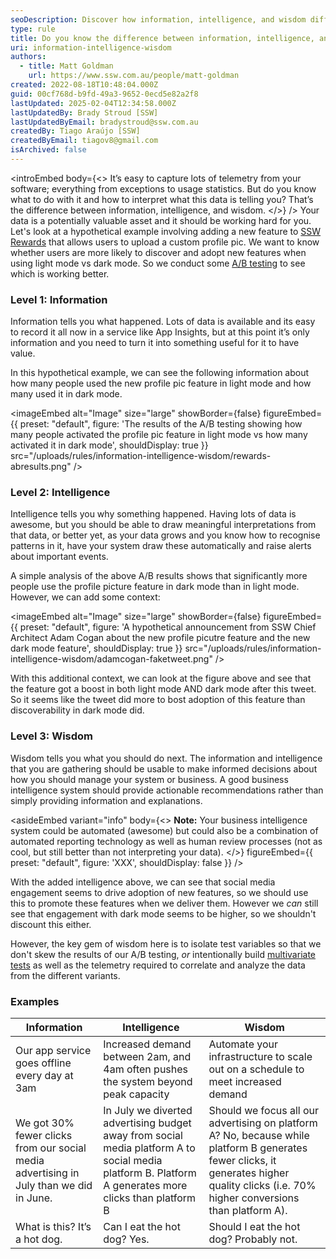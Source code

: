 ```yaml
---
seoDescription: Discover how information, intelligence, and wisdom differ when analyzing A/B test results to make informed decisions.
type: rule
title: Do you know the difference between information, intelligence, and wisdom?
uri: information-intelligence-wisdom
authors:
  - title: Matt Goldman
    url: https://www.ssw.com.au/people/matt-goldman
created: 2022-08-18T10:48:04.000Z
guid: 00cf768d-b9fd-49a3-9652-0ecd5e82a2f8
lastUpdated: 2025-02-04T12:34:58.000Z
lastUpdatedBy: Brady Stroud [SSW]
lastUpdatedByEmail: bradystroud@ssw.com.au
createdBy: Tiago Araújo [SSW]
createdByEmail: tiagov8@gmail.com
isArchived: false
---
```

<introEmbed
  body={<>
It’s easy to capture lots of telemetry from your software; everything from exceptions to usage statistics. But do you know what to do with it and how to interpret what this data is telling you? That’s the difference between information, intelligence, and wisdom.
  </>}
/>
Your data is a potentially valuable asset and it should be working hard for you. Let's look at a hypothetical example involving adding a new feature to [SSW Rewards](https://www.ssw.com.au/products/rewards) that allows users to upload a custom profile pic. We want to know whether users are more likely to discover and adopt new features when using light mode vs dark mode. So we conduct some [A/B testing](/a-b-testing) to see which is working better.

### Level 1: Information

Information tells you what happened. Lots of data is available and its easy to record it all now in a service like App Insights, but at this point it’s only information and you need to turn it into something useful for it to have value.

In this hypothetical example, we can see the following information about how many people used the new profile pic feature in light mode and how many used it in dark mode.


<imageEmbed
  alt="Image"
  size="large"
  showBorder={false}
  figureEmbed={{
    preset: "default",
    figure: 'The results of the A/B testing showing how many people activated the profile pic feature in light mode vs how many activated it in dark mode',
    shouldDisplay: true
  }}
  src="/uploads/rules/information-intelligence-wisdom/rewards-abresults.png"
/>

### Level 2: Intelligence

Intelligence tells you why something happened. Having lots of data is awesome, but you should be able to draw meaningful interpretations from that data, or better yet, as your data grows and you know how to recognise patterns in it, have your system draw these automatically and raise alerts about important events.

A simple analysis of the above A/B results shows that significantly more people use the profile picture feature in dark mode than in light mode. However, we can add some context:


<imageEmbed
  alt="Image"
  size="large"
  showBorder={false}
  figureEmbed={{
    preset: "default",
    figure: 'A hypothetical announcement from SSW Chief Architect Adam Cogan about the new profile picutre feature and the new dark mode feature',
    shouldDisplay: true
  }}
  src="/uploads/rules/information-intelligence-wisdom/adamcogan-faketweet.png"
/>

With this additional context, we can look at the figure above and see that the feature got a boost in both light mode AND dark mode after this tweet. So it seems like the tweet did more to bost adoption of this feature than discoverability in dark mode did.

### Level 3: Wisdom

Wisdom tells you what you should do next. The information and intelligence that you are gathering should be usable to make informed decisions about how you should manage your system or business. A good business intelligence system should provide actionable recommendations rather than simply providing information and explanations.

<asideEmbed
  variant="info"
  body={<>
    **Note:** Your business intelligence system could be automated (awesome) but could also be a combination of automated reporting technology as well as human review processes (not as cool, but still better than not interpreting your data).
  </>}
  figureEmbed={{
    preset: "default",
    figure: 'XXX',
    shouldDisplay: false
  }}
/>

With the added intelligence above, we can see that social media engagement seems to drive adoption of new features, so we should use this to promote these features when we deliver them. However we _can_ still see that engagement with dark mode seems to be higher, so we shouldn't discount this either.

However, the key gem of wisdom here is to isolate test variables so that we don't skew the results of our A/B testing, _or_ intentionally build [multivariate tests](https://www.youtube.com/watch?v=dYdTqoamI3Q) as well as the telemetry required to correlate and analyze the data from the different variants.

### Examples

| Information | Intelligence | Wisdom |
|--|--|--|
| Our app service goes offline every day at 3am | Increased demand between 2am, and 4am often pushes the system beyond peak capacity | Automate your infrastructure to scale out on a schedule to meet increased demand |
| We got 30% fewer clicks from our social media advertising in July than we did in June. | In July we diverted advertising budget away from social media platform A to social media platform B. Platform A generates more clicks than platform B | Should we focus all our advertising on platform A? No, because while platform B generates fewer clicks, it generates higher quality clicks (i.e. 70% higher conversions than platform A). |
| What is this? It’s a hot dog. | Can I eat the hot dog? Yes. | Should I eat the hot dog? Probably not. |
